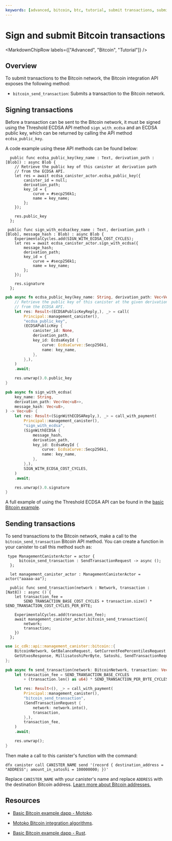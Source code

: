 ```yaml
---
keywords: [advanced, bitcoin, btc, tutorial, submit transactions, submit bitcoin transactions]
---
```



# Sign and submit Bitcoin transactions

<MarkdownChipRow labels={["Advanced", "Bitcoin", "Tutorial"]} />

## Overview

To submit transactions to the Bitcoin network, the Bitcoin integration API exposes the following method:

- `bitcoin_send_transaction`: Submits a transaction to the Bitcoin network.


## Signing transactions 

Before a transaction can be sent to the Bitcoin network, it must be signed using the Threshold ECDSA API method `sign_with_ecdsa` and an ECDSA public key, which can be returned by calling the API method `ecdsa_public_key`.

A code example using these API methods can be found below:

<Tabs groupId="languages">
<TabItem value="motoko" label="Motoko" default>

```motoko
  public func ecdsa_public_key(key_name : Text, derivation_path : [Blob]) : async Blob {
    // Retrieve the public key of this canister at derivation path
    // from the ECDSA API.
    let res = await ecdsa_canister_actor.ecdsa_public_key({
        canister_id = null;
        derivation_path;
        key_id = {
            curve = #secp256k1;
            name = key_name;
        };
    });
        
    res.public_key
  };

 public func sign_with_ecdsa(key_name : Text, derivation_path : [Blob], message_hash : Blob) : async Blob {
    ExperimentalCycles.add(SIGN_WITH_ECDSA_COST_CYCLES);
    let res = await ecdsa_canister_actor.sign_with_ecdsa({
        message_hash;
        derivation_path;
        key_id = {
            curve = #secp256k1;
            name = key_name;
        };
    });
        
    res.signature
  };
```

</TabItem>

<TabItem value="rust" label="Rust" default>

```rust
pub async fn ecdsa_public_key(key_name: String, derivation_path: Vec<Vec<u8>>) -> Vec<u8> {
    // Retrieve the public key of this canister at the given derivation path
    // from the ECDSA API.
    let res: Result<(ECDSAPublicKeyReply,), _> = call(
        Principal::management_canister(),
        "ecdsa_public_key",
        (ECDSAPublicKey {
            canister_id: None,
            derivation_path,
            key_id: EcdsaKeyId {
                curve: EcdsaCurve::Secp256k1,
                name: key_name,
            },
        },),
    )
    .await;

    res.unwrap().0.public_key
}

pub async fn sign_with_ecdsa(
    key_name: String,
    derivation_path: Vec<Vec<u8>>,
    message_hash: Vec<u8>,
) -> Vec<u8> {
    let res: Result<(SignWithECDSAReply,), _> = call_with_payment(
        Principal::management_canister(),
        "sign_with_ecdsa",
        (SignWithECDSA {
            message_hash,
            derivation_path,
            key_id: EcdsaKeyId {
                curve: EcdsaCurve::Secp256k1,
                name: key_name,
            },
        },),
        SIGN_WITH_ECDSA_COST_CYCLES,
    )
    .await;

    res.unwrap().0.signature
}
```

</TabItem>
</Tabs>

A full example of using the Threshold ECDSA API can be found in the [basic Bitcoin example](https://github.com/dfinity/examples/blob/master/motoko/basic_bitcoin/src/basic_bitcoin/src/EcdsaApi.mo).

## Sending transactions

To send transactions to the Bitcoin network, make a call to the `bitcoin_send_transaction` Bitcoin API method. You can create a function in your canister to call this method such as:

<Tabs groupId="languages">
<TabItem value="motoko" label="Motoko" default>

```motoko
 type ManagementCanisterActor = actor {
      bitcoin_send_transaction : SendTransactionRequest -> async ();
  };

  let management_canister_actor : ManagementCanisterActor = actor("aaaaa-aa");

  public func send_transaction(network : Network, transaction : [Nat8]) : async () {
    let transaction_fee =
        SEND_TRANSACTION_BASE_COST_CYCLES + transaction.size() * SEND_TRANSACTION_COST_CYCLES_PER_BYTE;

    ExperimentalCycles.add(transaction_fee);
    await management_canister_actor.bitcoin_send_transaction({
        network;
        transaction;
    })
  };
```

</TabItem>

<TabItem value="rust" label="Rust" default>

```rust
use ic_cdk::api::management_canister::bitcoin::{
    BitcoinNetwork, GetBalanceRequest, GetCurrentFeePercentilesRequest, GetUtxosRequest,
    GetUtxosResponse, MillisatoshiPerByte, Satoshi, SendTransactionRequest,
};

pub async fn send_transaction(network: BitcoinNetwork, transaction: Vec<u8>) {
    let transaction_fee = SEND_TRANSACTION_BASE_CYCLES
        + (transaction.len() as u64) * SEND_TRANSACTION_PER_BYTE_CYCLES;

    let res: Result<(), _> = call_with_payment(
        Principal::management_canister(),
        "bitcoin_send_transaction",
        (SendTransactionRequest {
            network: network.into(),
            transaction,
        },),
        transaction_fee,
    )
    .await;

    res.unwrap();
}
```

</TabItem>
</Tabs>


Then make a call to this canister's function with the command:

```
dfx canister call CANISTER_NAME send '(record { destination_address = "ADDRESS"; amount_in_satoshi = 100000000; })'
```

Replace `CANISTER_NAME` with your canister's name and replace `ADDRESS` with the destination Bitcoin address. [Learn more about Bitcoin addresses.](https://en.bitcoin.it/wiki/Transaction#Pay-to-PubkeyHash)

## Resources

- [Basic Bitcoin example dapp - Motoko](https://github.com/dfinity/examples/tree/master/motoko/basic_bitcoin).

- [Motoko Bitcoin integration algorithms](https://github.com/tgalal/motoko-bitcoin/tree/10cf7f2efbba9bb4d077013db1b990143f193844).

- [Basic Bitcoin example dapp - Rust](https://github.com/dfinity/examples/tree/master/rust/basic_bitcoin).